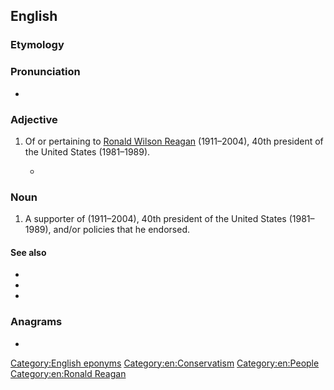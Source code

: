 ==English==

===Etymology===
{{suffix|en|Reagan|ite}}

===Pronunciation===
* {{IPA|en|/ˈɹeɪɡənaɪt/}}

===Adjective===
{{en-adj}}

# {{lb|en|US politics}} Of or pertaining to [[w:Ronald Reagan|Ronald Wilson Reagan]] (1911–2004), 40th president of the United States (1981–1989).
#: {{syn|en|Reaganian}}
#* {{quote-journal|en|date=2019-07-04|author=Sophie Gilbert|title=The American Paranoia of ''Stranger Things 3''|journal={{w|The Atlantic}}|url=https://www.theatlantic.com/entertainment/archive/2019/07/stranger-things-3-american-paranoia-review/593185/|passage=This is a show about light and dark, and as deftly as it mimics the glaring neon of '''Reaganite''' consumer culture, it tweaks the conspiracy theories blooming in the shadows.}}

===Noun===
{{en-noun}}

# {{lb|en|US politics}} A supporter of {{w|Ronald Reagan}} (1911–2004), 40th president of the United States (1981–1989), and/or policies that he endorsed.
#: {{syn|en|Gipperite|Reaganaut}}

====See also====
* {{l|en|Bushite}}
* {{l|en|Obamaite}}
* {{l|en|Trumpite}}

===Anagrams===
* {{anagrams|en|a=aaeeginrt|retainage}}

[[Category:English eponyms]]
[[Category:en:Conservatism]]
[[Category:en:People]]
[[Category:en:Ronald Reagan]]